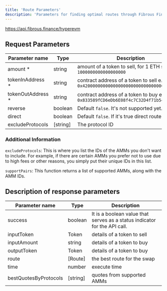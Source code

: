 ```yaml
---
title: 'Route Parameters'
description: 'Parameters for finding optimal routes through Fibrous Finance'
---
```


https://api.fibrous.finance/hyperevm

## Request Parameters

| Parameter name | Type | Description |
|---------------|------|-------------|
| amount * | string | amount of a token to sell, for 1 ETH set as `1000000000000000000` |
| tokenInAddress * | string | contract address of a token to sell e.g.: `0x4200000000000000000000000000000000000006` |
| tokenOutAddress * | string | contract address of a token to buy e.g.: `0x833589fCD6eDb6E08f4c7C32D4f71b54bdA02913` |
| reverse | boolean | Default `false`. It's not supported yet. |
| direct | boolean | Default `false`. If it's true direct route |
| excludeProtocols | [string] | The protocol ID |

### Additional Information

`excludeProtocols`: This is where you list the IDs of the AMMs you don't want to include. For example, if there are certain AMMs you prefer not to use due to high fees or other reasons, you simply put their unique IDs in this list.

`supportPairs`: This function returns a list of supported AMMs, along with the AMM IDs.

## Description of response parameters

| Parameter name | Type | Description |
|---------------|------|-------------|
| success | boolean | It is a boolean value that serves as a status indicator for the API call. |
| inputToken | Token | details of a token to sell |
| inputAmount | string | details of a token to buy |
| outputToken | Token | details of a token to buy |
| route | [Route] | the best route for the swap |
| time | number | execute time |
| bestQuotesByProtocols | [string] | quotes from supported AMMs | 